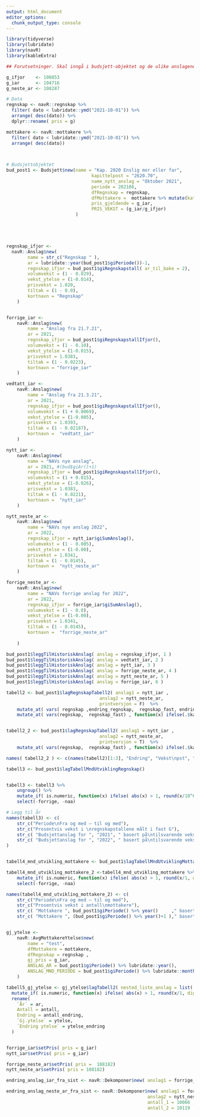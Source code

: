 ```yaml
---
output: html_document
editor_options: 
  chunk_output_type: console
---
```


```r
library(tidyverse)
library(lubridate)
library(navR)
library(kableExtra)

## Forutsetninger. Skal inngå i budsjett-objektet og de ulike anslagene.

g_ifjor    <- 100853
g_iar      <- 104716
g_neste_ar <- 108287

```





```r

# Data 
regnskap <- navR::regnskap %>%
  filter( dato < lubridate::ymd("2021-10-01")) %>%
  arrange( desc(dato)) %>%
  dplyr::rename( pris = g)

mottakere <- navR::mottakere %>%
  filter( dato < lubridate::ymd("2021-10-01")) %>%
  arrange( desc(dato))

 
```





```r
# Budsjettobjektet
bud_post1 <- Budsjett$new(name = "Kap. 2020 Enslig mor eller far",
                                kapittelpost = "2620.70",
                                name_nytt_anslag = "Oktober 2021",
                                periode = 202108,
                                dfRegnskap = regnskap,
                                dfMottakere =  mottakere %>% mutate(kategori = "post70"),
                                pris_gjeldende = g_iar,
                                PRIS_VEKST = (g_iar/g_ifjor)
                          )






```



```r
regnskap_ifjor <- 
  navR::Anslag$new(
        name = str_c("Regnskap " ),
        ar = lubridate::year(bud_post1$giPeriode())-1,
        regnskap_ifjor = bud_post1$giRegnskapstall( ar_til_bake = 2),
        volumvekst = (1 - 0.029),
        vekst_ytelse = (1-0.014),
        prisvekst = 1.020,
        tiltak = (1 - 0.0),
        kortnavn = "Regnskap"
    )


forrige_iar <-
    navR::Anslag$new(
        name = "Anslag fra 21.7.21",
        ar = 2021,
        regnskap_ifjor = bud_post1$giRegnskapstallIfjor(),
        volumvekst = (1 - 0.10),
        vekst_ytelse = (1-0.015),
        prisvekst = 1.0383,
        tiltak = (1 - 0.0223),
        kortnavn = "forrige_iar"
    )

vedtatt_iar <-
    navR::Anslag$new(
        name = "Anslag fra 21.3.21",
        ar = 2021,
        regnskap_ifjor = bud_post1$giRegnskapstallIfjor(),
        volumvekst = (1 + 0.0069),
        vekst_ytelse = (1-0.005),
        prisvekst = 1.0393,
        tiltak = (1 - 0.02187),
        kortnavn =  "vedtatt_iar"
    )

nytt_iar <-
    navR::Anslag$new(
        name = "NAVs nye anslag",
        ar = 2021, #(bud$giAr()+1)
        regnskap_ifjor = bud_post1$giRegnskapstallIfjor(),
        volumvekst = (1 + 0.015),
        vekst_ytelse = (1-0.026),
        prisvekst = 1.0383,
        tiltak = (1 - 0.0221),
        kortnavn =  "nytt_iar"
    )

nytt_neste_ar <-
    navR::Anslag$new(
        name = "NAVs nye anslag 2022",
        ar = 2022,
        regnskap_ifjor = nytt_iar$giSumAnslag(),
        volumvekst = (1 - 0.005),
        vekst_ytelse = (1-0.00),
        prisvekst = 1.0341,
        tiltak = (1 - 0.0145),
        kortnavn =  "nytt_neste_ar" 
    )

forrige_neste_ar <-
    navR::Anslag$new(
        name = "NAVs forrige anslag for 2022",
        ar = 2022,
        regnskap_ifjor = forrige_iar$giSumAnslag(),
        volumvekst = (1 - 0.0),
        vekst_ytelse = (1-0.00),
        prisvekst = 1.0341,
        tiltak = (1 - 0.0145),
        kortnavn =  "forrige_neste_ar"
        
    )

```


```r

bud_post1$leggTilHistoriskAnslag( anslag = regnskap_ifjor, 1 )
bud_post1$leggTilHistoriskAnslag( anslag = vedtatt_iar, 2 )
bud_post1$leggTilHistoriskAnslag( anslag = nytt_iar, 3 )
bud_post1$leggTilHistoriskAnslag( anslag = forrige_neste_ar, 4 )
bud_post1$leggTilHistoriskAnslag( anslag = nytt_neste_ar, 5 )
bud_post1$leggTilHistoriskAnslag( anslag = forrige_iar, 6 )

```


```r
tabell2 <- bud_post1$lagRegnskapTabell2( anslag1 = nytt_iar ,
                                   anslag2 = nytt_neste_ar,
                                   printversjon = F)  %>% 
    mutate_at( vars( regnskap ,endring_regnskap,  regnskap_fast, endring_regnskap_f) , function(x) x/10^6) %>% 
    mutate_at( vars(regnskap,  regnskap_fast) , function(x) ifelse(.$kategori == "Anslag", round(x, -1), x))


tabell2_2 <- bud_post1$lagRegnskapTabell2( anslag1 = nytt_iar ,
                                   anslag2 = nytt_neste_ar,
                                   printversjon = T)  %>% 
    mutate_at( vars(regnskap,  regnskap_fast) , function(x) ifelse(.$kategori == "Anslag", round(as.numeric(x), -1), x))

names( tabell2_2 ) <- c(names(tabell2)[1:3], "Endring", "Vekst\npst", "Pris", paste0("Mill. kr\n","2021-G"), "Endring\nregnskap fast", "vekst faste kr\npst") 

```



```r

tabell3 <- bud_post1$lagTabellMndUtviklingRegnskap()


tabell3 <- tabell3 %>%
    ungroup() %>% 
    mutate_if( is.numeric, function(x) ifelse( abs(x) > 1, round(x/10^6, digits = 0) %>% format( big.mark = " "), round(x, digits = 4 )*100 )) %>% 
    select(-forrige, -naa) 

# Legg til år
names(tabell3) <- c(
    str_c("Periode\nFra og med – til og med"),
    str_c("Prosentvis vekst i \nregnskapstallene målt i fast G"),
    str_c( "Budsjettanslag for ", "2021", " basert på\ntilsvarende vekst. Mill. kroner"),
    str_c( "Budsjettanslag for ", "2022", " basert på\ntilsvarende vekst. Mill. kroner")
)



```


```r



tabell4_mnd_utvikling_mottakere <- bud_post1$lagTabellMndUtviklingMottakere() %>% ungroup()

tabell4_mnd_utvikling_mottakere_2 <-tabell4_mnd_utvikling_mottakere %>%
    mutate_if( is.numeric, function(x) ifelse( abs(x) > 1, round(x/1, digits = 0) %>% format( big.mark = " "), round(x, digits = 4 )*100 )) %>% 
    select(-forrige, -naa)

names(tabell4_mnd_utvikling_mottakere_2) <- c(
    str_c("Periode\nFra og med – til og med"),
    str_c("Prosentvis vekst i antall\nmottakere"),
    str_c( "Mottakere ", bud_post1$giPeriode() %>% year()     ," basert\npå tilsvarende vekst"),
    str_c( "Mottakere ", (bud_post1$giPeriode() %>% year()+1 )," basert\npå tilsvarende vekst") )


gj_ytelse <-
    navR::AvgMottakereYtelse$new(
        name = "test",
        dfMottakere = mottakere,
        dfRegnskap = regnskap ,
        gj_pris = g_iar,
        ANSLAG_AR = bud_post1$giPeriode() %>% lubridate::year(),
        ANSLAG_MND_PERIODE = bud_post1$giPeriode() %>% lubridate::month()
    )

tabell5_gj_ytelse <- gj_ytelse$lagTabell2( nested_liste_anslag = list( anslag =  c(nytt_iar, nytt_neste_ar), Forrige = c(forrige_iar, forrige_neste_ar))) %>% 
  mutate_if( is.numeric, function(x) ifelse( abs(x) > 1, round(x/1, digits = 0) %>% format( big.mark = " "), round(x, digits = 4 )*100 )) %>% 
  rename(
    `År` = ar, 
    Antall = antall, 
    Endring = antall_endring,
    `Gj.ytelse` = ytelse,
    `Endring ytelse` = ytelse_endring
  )



```



```r
forrige_iar$setPris( pris = g_iar)
nytt_iar$setPris( pris = g_iar)

forrige_neste_ar$setPris( pris =  108182)
nytt_neste_ar$setPris( pris = 108182)

endring_anslag_iar_fra_sist <- navR::Dekomponer$new( anslag1 = forrige_iar, anslag2 = nytt_iar,  antall_1 = 10223 , antall_2 = 10327  )$giDekomponert()

endring_anslag_neste_ar_fra_sist <- navR::Dekomponer$new( anslag1 = forrige_neste_ar,
                                                     anslag2 = nytt_neste_ar,
                                                     antall_1 = 10066 ,
                                                     antall_2 = 10119  )$giDekomponert()



```




